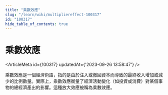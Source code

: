 ```yaml
---
title: "乘數效應"
slug: "/learn/wiki/multipliereffect-100317"
id: "100317"
hide_table_of_contents: true
---
```



# 乘數效應

<ArticleMeta id={100317} updatedAt={'2023-09-26 13:58:47'} />
<div className='border-solid border-b border-t-0 my-4 border-[var(--ifm-color-gray-300)]' />

乘數效應是一個經濟術語，指的是由於注入或撤回資本而導致的最終收入增加或減少的比例數量。實際上，乘數效應衡量了經濟活動變化（如投資或消費）對某個事物的總經濟產出的影響。這種放大效應被稱為乘數效應。

